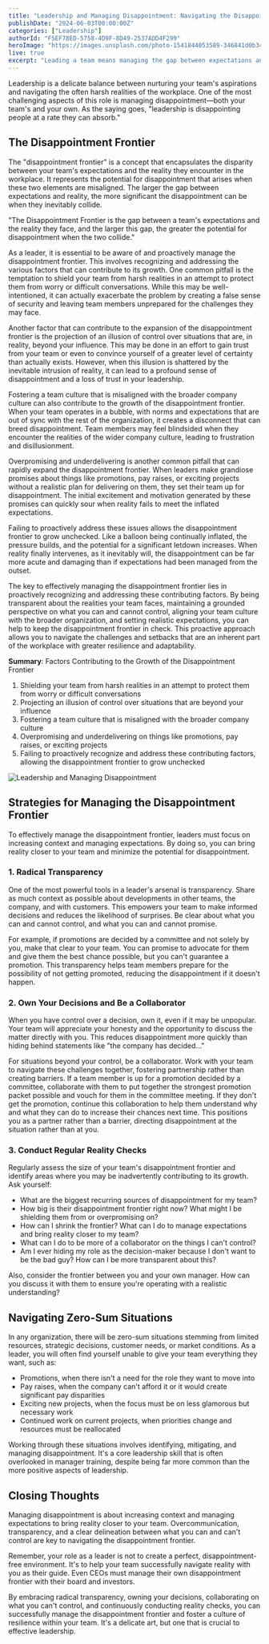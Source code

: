 ```yaml
---
title: "Leadership and Managing Disappointment: Navigating the Disappointment Frontier"
publishDate: "2024-06-03T00:00:00Z"
categories: ["Leadership"]
authorId: "F5EF78ED-5758-4D9F-8D49-2537ADD4F299"
heroImage: "https://images.unsplash.com/photo-1541844053589-346841d0b34c?q=80&w=4140&auto=format&fit=crop&ixlib=rb-4.0.3&ixid=M3wxMjA3fDB8MHxwaG90by1wYWdlfHx8fGVufDB8fHx8fA%3D%3D"
live: true
excerpt: "Leading a team means managing the gap between expectations and reality—the disappointment frontier. In this article, I explore strategies for shrinking this frontier, including radical transparency, owning decisions, and collaborating with your team. Learn how to conduct reality checks and guide your team through workplace challenges with clarity and resilience."
---
```


Leadership is a delicate balance between nurturing your team's aspirations and navigating the often harsh realities of the workplace. One of the most challenging aspects of this role is managing disappointment—both your team's and your own. As the saying goes, "leadership is disappointing people at a rate they can absorb."

## The Disappointment Frontier

The "disappointment frontier" is a concept that encapsulates the disparity between your team's expectations and the reality they encounter in the workplace. It represents the potential for disappointment that arises when these two elements are misaligned. The larger the gap between expectations and reality, the more significant the disappointment can be when they inevitably collide.

<LargeQuote>
  "The Disappointment Frontier is the gap between a team's expectations and the
  reality they face, and the larger this gap, the greater the potential for
  disappointment when the two collide."
</LargeQuote>

As a leader, it is essential to be aware of and proactively manage the disappointment frontier. This involves recognizing and addressing the various factors that can contribute to its growth. One common pitfall is the temptation to shield your team from harsh realities in an attempt to protect them from worry or difficult conversations. While this may be well-intentioned, it can actually exacerbate the problem by creating a false sense of security and leaving team members unprepared for the challenges they may face.

Another factor that can contribute to the expansion of the disappointment frontier is the projection of an illusion of control over situations that are, in reality, beyond your influence. This may be done in an effort to gain trust from your team or even to convince yourself of a greater level of certainty than actually exists. However, when this illusion is shattered by the inevitable intrusion of reality, it can lead to a profound sense of disappointment and a loss of trust in your leadership.

Fostering a team culture that is misaligned with the broader company culture can also contribute to the growth of the disappointment frontier. When your team operates in a bubble, with norms and expectations that are out of sync with the rest of the organization, it creates a disconnect that can breed disappointment. Team members may feel blindsided when they encounter the realities of the wider company culture, leading to frustration and disillusionment.

Overpromising and underdelivering is another common pitfall that can rapidly expand the disappointment frontier. When leaders make grandiose promises about things like promotions, pay raises, or exciting projects without a realistic plan for delivering on them, they set their team up for disappointment. The initial excitement and motivation generated by these promises can quickly sour when reality fails to meet the inflated expectations.

Failing to proactively address these issues allows the disappointment frontier to grow unchecked. Like a balloon being continually inflated, the pressure builds, and the potential for a significant letdown increases. When reality finally intervenes, as it inevitably will, the disappointment can be far more acute and damaging than if expectations had been managed from the outset.

The key to effectively managing the disappointment frontier lies in proactively recognizing and addressing these contributing factors. By being transparent about the realities your team faces, maintaining a grounded perspective on what you can and cannot control, aligning your team culture with the broader organization, and setting realistic expectations, you can help to keep the disappointment frontier in check. This proactive approach allows you to navigate the challenges and setbacks that are an inherent part of the workplace with greater resilience and adaptability.

<Summary>
<strong>Summary</strong>: Factors Contributing to the Growth of the
Disappointment Frontier

1. Shielding your team from harsh realities in an attempt to protect them from worry or difficult conversations
2. Projecting an illusion of control over situations that are beyond your influence
3. Fostering a team culture that is misaligned with the broader company culture
4. Overpromising and underdelivering on things like promotions, pay raises, or exciting projects
5. Failing to proactively recognize and address these contributing factors, allowing the disappointment frontier to grow unchecked

</Summary>

![Leadership and Managing Disappointment](https://imagedelivery.net/camphNQlX5poswEZJbu_Cw/e6c16018-cd3f-46c6-dacb-813c3d75ab00/original)

## Strategies for Managing the Disappointment Frontier

To effectively manage the disappointment frontier, leaders must focus on increasing context and managing expectations. By doing so, you can bring reality closer to your team and minimize the potential for disappointment.

### 1. Radical Transparency

One of the most powerful tools in a leader's arsenal is transparency. Share as much context as possible about developments in other teams, the company, and with customers. This empowers your team to make informed decisions and reduces the likelihood of surprises. Be clear about what you can and cannot control, and what you can and cannot promise.

For example, if promotions are decided by a committee and not solely by you, make that clear to your team. You can promise to advocate for them and give them the best chance possible, but you can't guarantee a promotion. This transparency helps team members prepare for the possibility of not getting promoted, reducing the disappointment if it doesn't happen.

### 2. Own Your Decisions and Be a Collaborator

When you have control over a decision, own it, even if it may be unpopular. Your team will appreciate your honesty and the opportunity to discuss the matter directly with you. This reduces disappointment more quickly than hiding behind statements like "the company has decided..."

For situations beyond your control, be a collaborator. Work with your team to navigate these challenges together, fostering partnership rather than creating barriers. If a team member is up for a promotion decided by a committee, collaborate with them to put together the strongest promotion packet possible and vouch for them in the committee meeting. If they don't get the promotion, continue this collaboration to help them understand why and what they can do to increase their chances next time. This positions you as a partner rather than a barrier, directing disappointment at the situation rather than at you.

### 3. Conduct Regular Reality Checks

Regularly assess the size of your team's disappointment frontier and identify areas where you may be inadvertently contributing to its growth. Ask yourself:

- What are the biggest recurring sources of disappointment for my team?
- How big is their disappointment frontier right now? What might I be shielding them from or overpromising on?
- How can I shrink the frontier? What can I do to manage expectations and bring reality closer to my team?
- What can I do to be more of a collaborator on the things I can't control?
- Am I ever hiding my role as the decision-maker because I don't want to be the bad guy? How can I be more transparent about this?

Also, consider the frontier between you and your own manager. How can you discuss it with them to ensure you're operating with a realistic understanding?

## Navigating Zero-Sum Situations

In any organization, there will be zero-sum situations stemming from limited resources, strategic decisions, customer needs, or market conditions. As a leader, you will often find yourself unable to give your team everything they want, such as:

- Promotions, when there isn't a need for the role they want to move into
- Pay raises, when the company can't afford it or it would create significant pay disparities
- Exciting new projects, when the focus must be on less glamorous but necessary work
- Continued work on current projects, when priorities change and resources must be reallocated

Working through these situations involves identifying, mitigating, and managing disappointment. It's a core leadership skill that is often overlooked in manager training, despite being far more common than the more positive aspects of leadership.

## Closing Thoughts

Managing disappointment is about increasing context and managing expectations to bring reality closer to your team. Overcommunication, transparency, and a clear delineation between what you can and can't control are key to navigating the disappointment frontier.

Remember, your role as a leader is not to create a perfect, disappointment-free environment. It's to help your team successfully navigate reality with you as their guide. Even CEOs must manage their own disappointment frontier with their board and investors.

By embracing radical transparency, owning your decisions, collaborating on what you can't control, and continuously conducting reality checks, you can successfully manage the disappointment frontier and foster a culture of resilience within your team. It's a delicate art, but one that is crucial to effective leadership.

